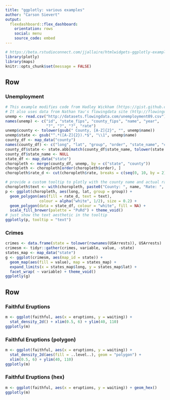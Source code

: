 ```yaml
---
title: "ggplotly: various examples"
author: "Carson Sievert"
output: 
  flexdashboard::flex_dashboard:
    orientation: rows
    social: menu
    source_code: embed
---
```


```r

# https://beta.rstudioconnect.com/jjallaire/htmlwidgets-ggplotly-examples/htmlwidgets-ggplotly-examples.html
library(plotly)
library(maps)
knitr::opts_chunk$set(message = FALSE)
```

Row {data-height=600}
------------------------------------------------------------------------------

### Unemployment

```r
# This example modifies code from Hadley Wickham (https://gist.github.com/hadley/233134)
# It also uses data from Nathan Yau's flowingdata site (http://flowingdata.com/)
unemp <- read.csv("http://datasets.flowingdata.com/unemployment09.csv")
names(unemp) <- c("id", "state_fips", "county_fips", "name", "year", 
                  "?", "?", "?", "rate")
unemp$county <- tolower(gsub(" County, [A-Z]{2}", "", unemp$name))
unemp$state <- gsub("^.*([A-Z]{2}).*$", "\\1", unemp$name)
county_df <- map_data("county")
names(county_df) <- c("long", "lat", "group", "order", "state_name", "county")
county_df$state <- state.abb[match(county_df$state_name, tolower(state.name))]
county_df$state_name <- NULL
state_df <- map_data("state")
choropleth <- merge(county_df, unemp, by = c("state", "county"))
choropleth <- choropleth[order(choropleth$order), ]
choropleth$rate_d <- cut(choropleth$rate, breaks = c(seq(0, 10, by = 2), 35))

# provide a custom tooltip to plotly with the county name and actual rate
choropleth$text <- with(choropleth, paste0("County: ", name, "Rate: ", rate))
p <- ggplot(choropleth, aes(long, lat, group = group)) +
  geom_polygon(aes(fill = rate_d, text = text), 
               colour = alpha("white", 1/2), size = 0.2) + 
  geom_polygon(data = state_df, colour = "white", fill = NA) +
  scale_fill_brewer(palette = "PuRd") + theme_void()
# just show the text aesthetic in the tooltip
ggplotly(p, tooltip = "text")
```

### Crimes

```r
crimes <- data.frame(state = tolower(rownames(USArrests)), USArrests)
crimesm <- tidyr::gather(crimes, variable, value, -state)
states_map <- map_data("state")
g <- ggplot(crimesm, aes(map_id = state)) +
  geom_map(aes(fill = value), map = states_map) +
  expand_limits(x = states_map$long, y = states_map$lat) +
  facet_wrap( ~ variable) + theme_void()
ggplotly(g)
```

Row {data-height=400}
------------------------------------------------------------------------------

### Faithful Eruptions

```r
m <- ggplot(faithful, aes(x = eruptions, y = waiting)) +
  stat_density_2d() + xlim(0.5, 6) + ylim(40, 110)
ggplotly(m)
```

### Faithful Eruptions (polygon)

```r
m <- ggplot(faithful, aes(x = eruptions, y = waiting)) +
  stat_density_2d(aes(fill = ..level..), geom = "polygon") + 
  xlim(0.5, 6) + ylim(40, 110)
ggplotly(m)
```

### Faithful Eruptions (hex)

```r
m <- ggplot(faithful, aes(x = eruptions, y = waiting)) + geom_hex() 
ggplotly(m)
```